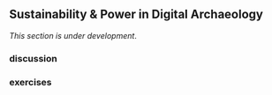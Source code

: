 ## Sustainability & Power in Digital Archaeology

<div class = rmdcaution> _This section is under development_. </div>

### discussion

### exercises